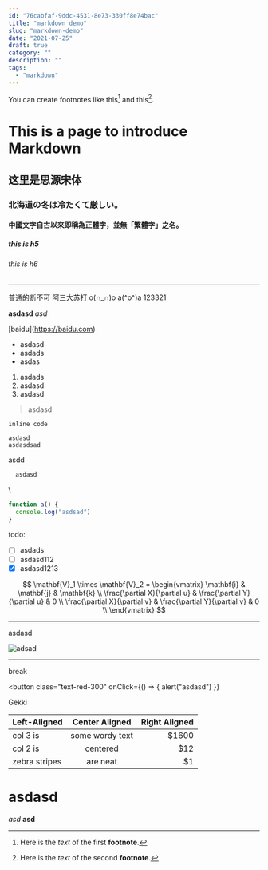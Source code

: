 ```yaml
---
id: "76cabfaf-9ddc-4531-8e73-330ff8e74bac"
title: "markdown demo"
slug: "markdown-demo"
date: "2021-07-25"
draft: true
category: ""
description: ""
tags:
  - "markdown"
---
```


You can create footnotes like this[^fn1] and this[^fn2].

# This is a page to introduce Markdown

## 这里是思源宋体

### <span class="text-red-300">北海道</span>の冬は冷たくて厳しい。

#### 中國文字自古以來即稱為正體字，並無「繁體字」之名。

##### this is h5

###### this is h6

---

普通的断不可
阿三大苏打
o(∩_∩)o
a(^o^)a
123321

**asdasd**
_asd_

\[baidu](https://baidu.com)

- asdasd
- asdads
- asdas

1. asdads
2. asdasd
3. asdasd

> asdasd

`inline code`

    asdasd
    asdasdsad

asdd

```bash
  asdasd
```

\

```javascript
function a() {
  console.log("asdsad")
}
```

todo:

- [ ] asdads
- [ ] asdasd112
- [x] asdasd1213

$$
\mathbf{V}_1 \times \mathbf{V}_2 =  \begin{vmatrix}
\mathbf{i} & \mathbf{j} & \mathbf{k} \\
\frac{\partial X}{\partial u} &  \frac{\partial Y}{\partial u} & 0 \\
\frac{\partial X}{\partial v} &  \frac{\partial Y}{\partial v} & 0 \\
\end{vmatrix}
$$

---

asdasd

![adsad](https://upload.wikimedia.org/wikipedia/commons/thumb/e/eb/Ash_Tree_-_geograph.org.uk_-_590710.jpg/220px-Ash_Tree_-_geograph.org.uk_-_590710.jpg)

---

break

<button
  class="text-red-300"
  onClick={() => {
    alert("asdasd")
  }}
>
  Gekki
</button>

| Left-Aligned  | Center Aligned  | Right Aligned |
| :------------ | :-------------: | ------------: |
| col 3 is      | some wordy text |         $1600 |
| col 2 is      |    centered     |           $12 |
| zebra stripes |    are neat     |            $1 |

[^fn1]: Here is the _text_ of the first **footnote**.
[^fn2]: Here is the _text_ of the second **footnote**.

<h1>asdasd</h1>
<em>asd</em>
<strong>asd</strong>
